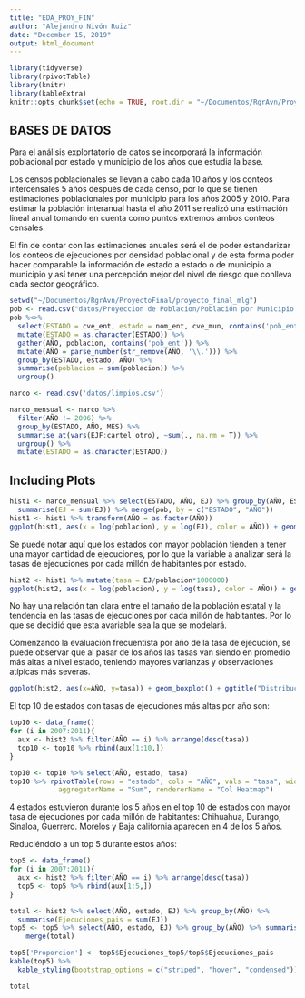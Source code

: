 ```yaml
---
title: "EDA_PROY_FIN"
author: "Alejandro Nivón Ruiz"
date: "December 15, 2019"
output: html_document
---
```


```r
library(tidyverse)
library(rpivotTable) 
library(knitr)
library(kableExtra)
knitr::opts_chunk$set(echo = TRUE, root.dir = "~/Documentos/RgrAvn/ProyectoFinal/proyecto_final_mlg")
```

## BASES DE DATOS

Para el análisis explortatorio de datos se incorporará la información poblacional por estado y municipio de los años que estudia la base.

Los censos poblacionales se llevan a cabo cada 10 años y los conteos intercensales 5 años después de cada censo, por lo que se tienen estimaciones poblacionales por municipio para los años 2005 y 2010. 
Para estimar la población interanual hasta el año 2011 se realizó una estimación lineal anual tomando en cuenta como puntos extremos ambos conteos censales.

El fin de contar con las estimaciones anuales será el de poder estandarizar los conteos de ejecuciones por densidad poblacional y de esta forma poder hacer comparable la información de estado a estado o de municipio a municipio y así tener una percepción mejor del nivel de riesgo que conlleva cada sector geográfico.


```r
setwd("~/Documentos/RgrAvn/ProyectoFinal/proyecto_final_mlg")
pob <- read.csv("datos/Proyeccion de Poblacion/Población por Municipio 2005 - 2011.csv")
pob %<>% 
  select(ESTADO = cve_ent, estado = nom_ent, cve_mun, contains('pob_ent')) %>% 
  mutate(ESTADO = as.character(ESTADO)) %>% 
  gather(AÑO, poblacion, contains('pob_ent')) %>% 
  mutate(AÑO = parse_number(str_remove(AÑO, '\\.'))) %>% 
  group_by(ESTADO, estado, AÑO) %>% 
  summarise(poblacion = sum(poblacion)) %>% 
  ungroup()

narco <- read.csv('datos/limpios.csv')

narco_mensual <- narco %>%
  filter(AÑO != 2006) %>% 
  group_by(ESTADO, AÑO, MES) %>% 
  summarise_at(vars(EJF:cartel_otro), ~sum(., na.rm = T)) %>% 
  ungroup() %>% 
  mutate(ESTADO = as.character(ESTADO))
```

## Including Plots

```r
hist1 <- narco_mensual %>% select(ESTADO, AÑO, EJ) %>% group_by(AÑO, ESTADO) %>%
  summarise(EJ = sum(EJ)) %>% merge(pob, by = c("ESTADO", "AÑO"))
hist1 <- hist1 %>% transform(AÑO = as.factor(AÑO))
ggplot(hist1, aes(x = log(poblacion), y = log(EJ), color = AÑO)) + geom_point() + scale_colour_brewer(palette = "Dark2") + ggtitle("Relación Población vs Ejecuciones por estado 2007 - 2011") + theme(plot.title = element_text(hjust = 0.5)) +  stat_smooth(method="lm", formula = y ~ x + I(x^2), alpha = 0.2, size = 0.5, color = "gray30")
```
  
Se puede notar aquí que los estados con mayor población tienden a tener una mayor cantidad de ejecuciones, por lo que la variable a analizar será la tasas de ejecuciones por cada millón de habitantes por estado.

```r
hist2 <- hist1 %>% mutate(tasa = EJ/poblacion*1000000)
ggplot(hist2, aes(x = log(poblacion), y = log(tasa), color = AÑO)) + geom_point() + scale_colour_brewer(palette = "Dark2") + ggtitle("Relación Población vs tasa de ejecuciones por cada millón de habitantes por estado 2007 - 2011") + theme(plot.title = element_text(hjust = 0.5)) + theme(plot.title = element_text(size = 10)) +  stat_smooth(method="lm", formula = y ~ x + I(x^2), alpha = 0.2, size = 0.5, color = "gray30")
```

No hay una relación tan clara entre el tamaño de la población estatal y la tendencia en las tasas de ejecuciones por cada millón de habitantes.
Por lo que se decidió que esta avariable sea la que se modelará.

Comenzando la evaluación frecuentista por año de la tasa de ejecución, se puede observar que al pasar de los años las tasas van siendo en promedio más altas a nivel estado, teniendo mayores varianzas y observaciones atípicas más severas.

```r
ggplot(hist2, aes(x=AÑO, y=tasa)) + geom_boxplot() + ggtitle("Distribución tasa estatal de ejecuciones por cada millón de habitantes por año") + theme(plot.title = element_text(size = 13)) + theme(plot.title = element_text(hjust = 0.5)) + ylim(c(0, 300))
```

El top 10 de estados con tasas de ejecuciones más altas por año son:

```r
top10 <- data_frame()
for (i in 2007:2011){
  aux <- hist2 %>% filter(AÑO == i) %>% arrange(desc(tasa))
  top10 <- top10 %>% rbind(aux[1:10,])
}

top10 <- top10 %>% select(AÑO, estado, tasa)
top10 %>% rpivotTable(rows = "estado", cols = "AÑO", vals = "tasa", width = 1000, height = 800, 
            aggregatorName = "Sum", rendererName = "Col Heatmap")
```
4 estados estuvieron durante los 5 años en el top 10 de estados con mayor tasa de ejecuciones por cada millón de habitantes: Chihuahua, Durango, Sinaloa, Guerrero. Morelos y Baja california aparecen en 4 de los 5 años.

Reduciéndolo a un top 5 durante estos años:

```r
top5 <- data_frame()
for (i in 2007:2011){
  aux <- hist2 %>% filter(AÑO == i) %>% arrange(desc(tasa))
  top5 <- top5 %>% rbind(aux[1:5,])
}

total <- hist2 %>% select(AÑO, estado, EJ) %>% group_by(AÑO) %>% 
  summarise(Ejecuciones_pais = sum(EJ))
top5 <- top5 %>% select(AÑO, estado, EJ) %>% group_by(AÑO) %>% summarise(Ejecuciones_top5 = sum(EJ)) %>% 
    merge(total)

top5['Proporcion'] <- top5$Ejecuciones_top5/top5$Ejecuciones_pais
kable(top5) %>%
  kable_styling(bootstrap_options = c("striped", "hover", "condensed"))

```


```r
total
```


